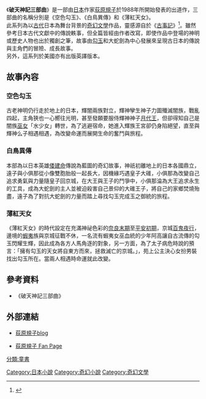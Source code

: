 {{Refimprove |time=2010-02-10T06:46:59+00:00 }}
{{Infobox Book 
| name                 = 破天神記<br>The Jade Trilogy
| author               = 荻原規子
| title_orig           = 
| translator           = 辛如意
| illustrator          = 
| cover_artist         = 
| country              = 日本
| language             = 日語
| series               = 破天神記系列
| subject              = 
| genre                = 兒童、奇幻文學
| publisher            = 奇幻基地
| release_date         = 1988年
| chinese_release_date = 2006年11月9日
| media_type           = 
}}
《'''破天神記三部曲'''》是一部由[[日本|日本]]作家[[荻原規子|荻原規子]]於1988年所開始發表的出道作，三部曲的名稱分別是《空色勾玉》、《白鳥異傳》和《薄紅天女》。<br>此系列為以[[古代|古代]]日本為舞台背景的[[奇幻文學|奇幻文學]]作品，靈感源自於《[[古事記|古事記]]》<ref>{{Cite web|url=http://www.ffoundation.com.tw/bu_data/commercial/c_1ha001/1ha001_auther.htm|title=荻原規子‧《空色勾玉》～推薦必讀！有一本書，你十八年前讀它，十八年後你依舊難忘……|accessdate=2010-02-09|publisher=奇幻基地|deadurl=yes|archiveurl=https://web.archive.org/web/20081226134153/http://www.ffoundation.com.tw/bu_data/commercial/c_1ha001/1ha001_auther.htm|archivedate=2008-12-26}}</ref>。雖然參考日本古代文獻中的傳說軼事，但全篇皆經由作者改寫，即使作品中登場的神明或歷史人物也出於獨創之筆，故事由[[勾玉|勾玉]]和大蛇劍為中心發展來呈現古日本的傳說與主角們的冒險、成長故事。<br>另外，這系列於美國亦有出版英譯版本。
==故事內容==
===空色勾玉===
古老神明仍行走於地上的日本，輝闇兩族對立，輝神孿生神子力圖殲滅闇族，戰亂四起，主角狹也一心嚮往光明，甚至發願要服侍輝神神子[[月讀尊|月代王]]，但卻得知自己是闇族[[巫女|巫女]]「水少女」轉世，為了逃避宿命，她進入輝族王宮卻仍身陷絕望，直至與輝神么子相遇相遇，為改變命運而展開生命的奮鬥與旅程。

===白鳥異傳===
本部為以日本英雄[[倭建命|倭建命]]傳說為藍圖的奇幻故事，神祇初離地上的日本各國鼎立，遠子與小俱那從小像雙胞胎般一起長大，因機緣巧遇皇子大碓，小俱那為改變自己追求勇氣與力量隨皇子回京城，在大王與王子的鬥爭中，小俱那淪為大王追求永生的工具，成為大蛇劍的主人並被迫殺害自己景仰的大碓王子，將自己的家鄉焚燒殆盡，遠子為了對抗大蛇劍的力量而踏上尋找勾玉完成玉之御統的旅程。
===薄紅天女===
《薄紅天女》的時代設定在充滿神祕色彩的[[奈良時代|奈良末期]]至[[平安時代|平安初期]]，京城[[百鬼夜行|百鬼夜行]]，邊境的[[蝦夷|蝦夷]]族與京城征戰不休，一名流有蝦夷女巫血統的少年阿高讓自古流傳的勾玉閃耀生輝，因此成為各方人馬角逐的對象，另一方面，為了太子病危時說的預言：「擁有勾玉的天女將自東方而來，拯救滅亡的京城。」，苑上公主決心女扮男裝找出勾玉所在。當兩人相遇時命運就此改變。
==參考資料==
<div class="references-small">
{{reflist}}
*《破天神記三部曲》
</div>
==外部連結==
*{{ja}} [http://andante-d.way-nifty.com/blog 荻原規子blog] {{Wayback|url=http://andante-d.way-nifty.com/blog |date=20100901022952 }}
*{{ja}} [http://mauo.net/ogiwara.html 荻原規子 Fan Page] {{Wayback|url=http://mauo.net/ogiwara.html |date=20070327120542 }}


[[Category:日本小說|Category:日本小說]]
[[Category:奇幻小說|Category:奇幻小說]]
[[Category:奇幻文學|Category:奇幻文學]]
[[分類:童書|分類:童書]]